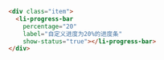 ```html
<div class="item">
  <li-progress-bar
    percentage="20"
    label="自定义进度为20%的进度条"
    show-status="true"></li-progress-bar>
</div>
```
